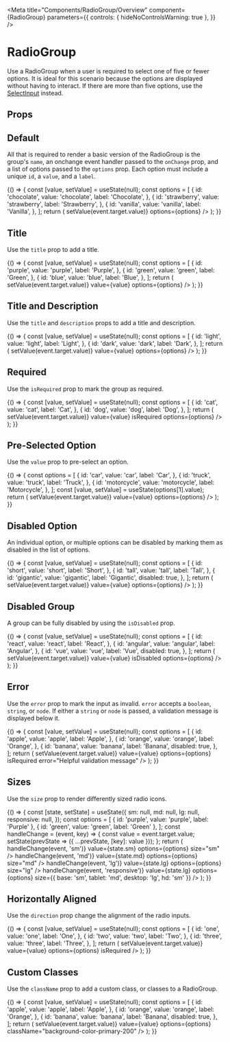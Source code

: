 
<Meta
  title="Components/RadioGroup/Overview"
  component={RadioGroup}
  parameters={{
    controls: { hideNoControlsWarning: true },
  }}
/>

# RadioGroup

Use a RadioGroup when a user is required to select one of five or fewer options. It is ideal for this scenario because the options are displayed without having to interact. If there are more than five options, use the [SelectInput](?path=/docs/components-selectinput-overview--default-story) instead.

## Props

<ArgsTable of={RadioGroup} />

## Default

All that is required to render a basic version of the RadioGroup is the group's `name`, an onchange event handler passed to the `onChange` prop, and a list of options passed to the `options` prop. Each option must include a unique `id`, a `value`, and a `label`.

<Canvas isExpanded>
  <Story name="Default">
    {() => {
      const [value, setValue] = useState(null);
      const options = [
        {
          id: 'chocolate',
          value: 'chocolate',
          label: 'Chocolate',
        },
        {
          id: 'strawberry',
          value: 'strawberry',
          label: 'Strawberry',
        },
        {
          id: 'vanilla',
          value: 'vanilla',
          label: 'Vanilla',
        },
      ];
      return (
        <RadioGroup
          name="noTitleOrDescription"
          value={value}
          onChange={event => setValue(event.target.value)}
          options={options}
        />
      );
    }}
  </Story>
</Canvas>

## Title

Use the `title` prop to add a title.

<Canvas>
  <Story name="Title">
    {() => {
      const [value, setValue] = useState(null);
      const options = [
        {
          id: 'purple',
          value: 'purple',
          label: 'Purple',
        },
        {
          id: 'green',
          value: 'green',
          label: 'Green',
        },
        {
          id: 'blue',
          value: 'blue',
          label: 'Blue',
        },
      ];
      return (
        <RadioGroup
          title="Title"
          name="withTitle"
          onChange={event => setValue(event.target.value)}
          value={value}
          options={options}
        />
      );
    }}
  </Story>
</Canvas>

## Title and Description

Use the `title` and `description` props to add a title and description.

<Canvas>
  <Story name="Title and Description">
    {() => {
      const [value, setValue] = useState(null);
      const options = [
        {
          id: 'light',
          value: 'light',
          label: 'Light',
        },
        {
          id: 'dark',
          value: 'dark',
          label: 'Dark',
        },
      ];
      return (
        <RadioGroup
          title="Title"
          description="Description"
          name="withTitleAndDescription"
          onChange={event => setValue(event.target.value)}
          value={value}
          options={options}
        />
      );
    }}
  </Story>
</Canvas>

## Required

Use the `isRequired` prop to mark the group as required.

<Canvas>
  <Story name="Required">
    {() => {
      const [value, setValue] = useState(null);
      const options = [
        {
          id: 'cat',
          value: 'cat',
          label: 'Cat',
        },
        {
          id: 'dog',
          value: 'dog',
          label: 'Dog',
        },
      ];
      return (
        <RadioGroup
          title="Title"
          name="required"
          onChange={event => setValue(event.target.value)}
          value={value}
          isRequired
          options={options}
        />
      );
    }}
  </Story>
</Canvas>

## Pre-Selected Option

Use the `value` prop to pre-select an option.

<Canvas>
  <Story name="Pre-Selected Option">
    {() => {
      const options = [
        {
          id: 'car',
          value: 'car',
          label: 'Car',
        },
        {
          id: 'truck',
          value: 'truck',
          label: 'Truck',
        },
        {
          id: 'motorcycle',
          value: 'motorcycle',
          label: 'Motorcycle',
        },
      ];
      const [value, setValue] = useState(options[1].value);
      return (
        <RadioGroup
          title="Title"
          name="prevalue"
          onChange={event => setValue(event.target.value)}
          value={value}
          options={options}
        />
      );
    }}
  </Story>
</Canvas>

## Disabled Option

An individual option, or multiple options can be disabled by marking them as disabled in the list of options.

<Canvas>
  <Story name="Disabled Option">
    {() => {
      const [value, setValue] = useState(null);
      const options = [
        {
          id: 'short',
          value: 'short',
          label: 'Short',
        },
        {
          id: 'tall',
          value: 'tall',
          label: 'Tall',
        },
        {
          id: 'gigantic',
          value: 'gigantic',
          label: 'Gigantic',
          disabled: true,
        },
      ];
      return (
        <RadioGroup
          title="Title"
          name="disabledOption"
          onChange={event => setValue(event.target.value)}
          value={value}
          options={options}
        />
      );
    }}
  </Story>
</Canvas>

## Disabled Group

A group can be fully disabled by using the `isDisabled` prop.

<Canvas>
  <Story name="Disabled Group">
    {() => {
      const [value, setValue] = useState(null);
      const options = [
        {
          id: 'react',
          value: 'react',
          label: 'React',
        },
        {
          id: 'angular',
          value: 'angular',
          label: 'Angular',
        },
        {
          id: 'vue',
          value: 'vue',
          label: 'Vue',
          disabled: true,
        },
      ];
      return (
        <RadioGroup
          title="Title"
          name="disabledGroup"
          onChange={event => setValue(event.target.value)}
          value={value}
          isDisabled
          options={options}
        />
      );
    }}
  </Story>
</Canvas>

## Error

Use the `error` prop to mark the input as invalid. `error` accepts a `boolean`, `string`, or `node`. If either a `string` or `node` is passed, a validation message is displayed below it.

<Canvas>
  <Story name="Error">
    {() => {
      const [value, setValue] = useState(null);
      const options = [
        {
          id: 'apple',
          value: 'apple',
          label: 'Apple',
        },
        {
          id: 'orange',
          value: 'orange',
          label: 'Orange',
        },
        {
          id: 'banana',
          value: 'banana',
          label: 'Banana',
          disabled: true,
        },
      ];
      return (
        <RadioGroup
          title="Title"
          name="error"
          onChange={event => setValue(event.target.value)}
          value={value}
          options={options}
          isRequired
          error="Helpful validation message"
        />
      );
    }}
  </Story>
</Canvas>

## Sizes

Use the `size` prop to render differently sized radio icons.

<Canvas>
  <Story name="Sizes">
    {() => {
      const [state, setState] = useState({
        sm: null,
        md: null,
        lg: null,
        responsive: null,
      });
      const options = [
        { id: 'purple', value: 'purple', label: 'Purple' },
        { id: 'green', value: 'green', label: 'Green' },
      ];
      const handleChange = (event, key) => {
        const value = event.target.value;
        setState(prevState => ({ ...prevState, [key]: value }));
      };
      return (
        <Box childGap="lg">
          <RadioGroup
            title="Small"
            name="smallRadio"
            onChange={event => handleChange(event, 'sm')}
            value={state.sm}
            options={options}
            size="sm"
          />
          <RadioGroup
            title="Medium"
            name="mediumRadio"
            onChange={event => handleChange(event, 'md')}
            value={state.md}
            options={options}
            size="md"
          />
          <RadioGroup
            title="Large"
            name="largeRadio"
            onChange={event => handleChange(event, 'lg')}
            value={state.lg}
            options={options}
            size="lg"
          />
          <RadioGroup
            title="Responsive"
            name="responsiveRadio"
            onChange={event => handleChange(event, 'responsive')}
            value={state.lg}
            options={options}
            size={{ base: 'sm', tablet: 'md', desktop: 'lg', hd: 'sm' }}
          />
        </Box>
      );
    }}
  </Story>
</Canvas>

## Horizontally Aligned

Use the `direction` prop change the alignment of the radio inputs.

<Canvas>
  <Story name="Row">
    {() => {
      const [value, setValue] = useState(null);
      const options = [
        {
          id: 'one',
          value: 'one',
          label: 'One',
        },
        {
          id: 'two',
          value: 'two',
          label: 'Two',
        },
        {
          id: 'three',
          value: 'three',
          label: 'Three',
        },
      ];
      return (
        <RadioGroup
          title="Horizontal"
          direction="row"
          name="horizontal"
          onChange={event => setValue(event.target.value)}
          value={value}
          options={options}
          isRequired
        />
      );
    }}
  </Story>
</Canvas>

## Custom Classes

Use the `className` prop to add a custom class, or classes to a RadioGroup.

<Canvas>
  <Story name="Custom Classes">
    {() => {
      const [value, setValue] = useState(null);
      const options = [
        {
          id: 'apple',
          value: 'apple',
          label: 'Apple',
        },
        {
          id: 'orange',
          value: 'orange',
          label: 'Orange',
        },
        {
          id: 'banana',
          value: 'banana',
          label: 'Banana',
          disabled: true,
        },
      ];
      return (
        <RadioGroup
          title="Title"
          name="customClasses"
          onChange={event => setValue(event.target.value)}
          value={value}
          options={options}
          className="background-color-primary-200"
        />
      );
    }}
  </Story>
</Canvas>
